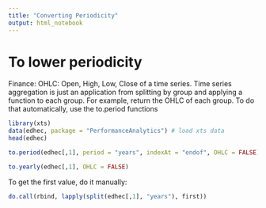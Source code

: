 ```yaml
---
title: "Converting Periodicity"
output: html_notebook
---
```


# To lower periodicity

Finance: OHLC: Open, High, Low, Close of a time series. Time series aggregation is just an application from splitting by group and applying a function to each group. For example, return the OHLC of each group. To do that automatically, use the to.period functions

```r
library(xts)
data(edhec, package = "PerformanceAnalytics") # load xts data
head(edhec)
```

```r
to.period(edhec[,1], period = "years", indexAt = "endof", OHLC = FALSE) # will always get last value of series
```

```r
to.yearly(edhec[,1], OHLC = FALSE)
```

To get the first value, do it manually:

```r
do.call(rbind, lapply(split(edhec[,1], "years"), first))
```

